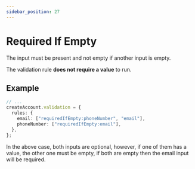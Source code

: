 ```yaml
---
sidebar_position: 27
---
```


# Required If Empty

The input must be present and not empty if another input is empty.

The validation rule **does not require a value** to run.

## Example

```ts title="src/app/users/controllers/register.ts"
// ...
createAccount.validation = {
  rules: {
    email: ["requiredIfEmpty:phoneNumber", "email"],
    phoneNumber: ["requiredIfEmpty:email"],
  },
};
```

In the above case, both inputs are optional, however, if one of them has a value, the other one must be empty, if both are empty then the email input will be required.

